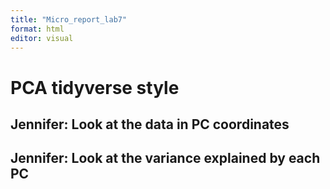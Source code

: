 ```yaml
---
title: "Micro_report_lab7"
format: html
editor: visual
---
```


# PCA tidyverse style

## Jennifer: Look at the data in PC coordinates

## Jennifer: Look at the variance explained by each PC

